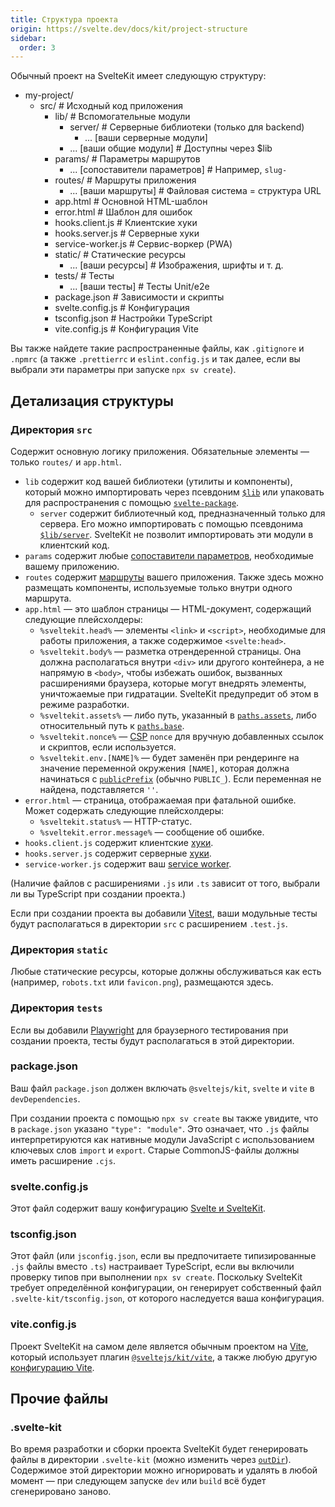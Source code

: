 ```yaml
---
title: Структура проекта
origin: https://svelte.dev/docs/kit/project-structure
sidebar:
  order: 3
---
```


Обычный проект на SvelteKit имеет следующую структуру:


<FileTree>

- my-project/
  - src/        # Исходный код приложения
    - lib/      # Вспомогательные модули
      - server/ # Серверные библиотеки (только для backend)
        - ... [ваши серверные модули]
      - ... [ваши общие модули] # Доступны через $lib
    - params/ # Параметры маршрутов
      - ... [сопоставители параметров] # Например, `slug-`
    - routes/               # Маршруты приложения
      - ... [ваши маршруты] # Файловая система = структура URL
    - app.html              # Основной HTML-шаблон
    - error.html            # Шаблон для ошибок
    - hooks.client.js       # Клиентские хуки
    - hooks.server.js       # Серверные хуки
    - service-worker.js     # Сервис-воркер (PWA)
    - static/               # Статические ресурсы
      - ... [ваши ресурсы]  # Изображения, шрифты и т. д.
    - tests/                # Тесты
      - ... [ваши тесты]    # Тесты Unit/e2e
    - package.json          # Зависимости и скрипты
    - svelte.config.js      # Конфигурация
    - tsconfig.json         # Настройки TypeScript
    - vite.config.js        # Конфигурация Vite

</FileTree>

Вы также найдете такие распространенные файлы, как `.gitignore` и `.npmrc` (а также `.prettierrc` и `eslint.config.js` и так далее, если вы выбрали эти параметры при запуске `npx sv create`).

## Детализация структуры

### Директория `src`

Содержит основную логику приложения. Обязательные элементы — только `routes/` и `app.html`.

- `lib` содержит код вашей библиотеки (утилиты и компоненты), который можно импортировать через псевдоним [`$lib`](https://svelte.dev/docs/kit/$lib) или упаковать для распространения с помощью [`svelte-package`](https://svelte.dev/docs/kit/packaging).
  - `server` содержит библиотечный код, предназначенный только для сервера. Его можно импортировать с помощью псевдонима [`$lib/server`](https://svelte.dev/docs/kit/server-only-modules). SvelteKit не позволит импортировать эти модули в клиентский код.
- `params` содержит любые [сопоставители параметров](https://svelte.dev/docs/kit/advanced-routing#Matching), необходимые вашему приложению.
- `routes` содержит [маршруты](/kit/core-concepts/routing) вашего приложения. Также здесь можно размещать компоненты, используемые только внутри одного маршрута.
- `app.html` — это шаблон страницы — HTML-документ, содержащий следующие плейсхолдеры:
  - `%sveltekit.head%` — элементы `<link>` и `<script>`, необходимые для работы приложения, а также содержимое `<svelte:head>`.
  - `%sveltekit.body%` — разметка отрендеренной страницы. Она должна располагаться внутри `<div>` или другого контейнера, а не напрямую в `<body>`, чтобы избежать ошибок, вызванных расширениями браузера, которые могут внедрять элементы, уничтожаемые при гидратации. SvelteKit предупредит об этом в режиме разработки.
  - `%sveltekit.assets%` — либо путь, указанный в [`paths.assets`](https://svelte.dev/docs/kit/configuration#paths), либо относительный путь к [`paths.base`](https://svelte.dev/docs/kit/configuration#paths).
  - `%sveltekit.nonce%` — [CSP](https://svelte.dev/docs/kit/configuration#csp) `nonce` для вручную добавленных ссылок и скриптов, если используется.
  - `%sveltekit.env.[NAME]%` — будет заменён при рендеринге на значение переменной окружения `[NAME]`, которая должна начинаться с [`publicPrefix`](https://svelte.dev/docs/kit/configuration#env) (обычно `PUBLIC_`). Если переменная не найдена, подставляется `''`.
- `error.html` — страница, отображаемая при фатальной ошибке. Может содержать следующие плейсхолдеры:
  - `%sveltekit.status%` — HTTP-статус.
  - `%sveltekit.error.message%` — сообщение об ошибке.
- `hooks.client.js` содержит клиентские [хуки](https://svelte.dev/docs/kit/hooks).
- `hooks.server.js` содержит серверные [хуки](https://svelte.dev/docs/kit/hooks).
- `service-worker.js` содержит ваш [service worker](https://svelte.dev/docs/kit/service-workers).

(Наличие файлов с расширениями `.js` или `.ts` зависит от того, выбрали ли вы TypeScript при создании проекта.)

Если при создании проекта вы добавили [Vitest](https://vitest.dev), ваши модульные тесты будут располагаться в директории `src` с расширением `.test.js`.

### Директория `static`

Любые статические ресурсы, которые должны обслуживаться как есть (например, `robots.txt` или `favicon.png`), размещаются здесь.

### Директория `tests`

Если вы добавили [Playwright](https://playwright.dev/) для браузерного тестирования при создании проекта, тесты будут располагаться в этой директории.

### package.json

Ваш файл `package.json` должен включать `@sveltejs/kit`, `svelte` и `vite` в `devDependencies`.

При создании проекта с помощью `npx sv create` вы также увидите, что в `package.json` указано `"type": "module"`. Это означает, что `.js` файлы интерпретируются как нативные модули JavaScript с использованием ключевых слов `import` и `export`. Старые CommonJS-файлы должны иметь расширение `.cjs`.

### svelte.config.js

Этот файл содержит вашу конфигурацию [Svelte и SvelteKit](https://svelte.dev/docs/kit/configuration).

### tsconfig.json

Этот файл (или `jsconfig.json`, если вы предпочитаете типизированные `.js` файлы вместо `.ts`) настраивает TypeScript, если вы включили проверку типов при выполнении `npx sv create`. Поскольку SvelteKit требует определённой конфигурации, он генерирует собственный файл `.svelte-kit/tsconfig.json`, от которого наследуется ваша конфигурация.

### vite.config.js

Проект SvelteKit на самом деле является обычным проектом на [Vite](https://dragomano.github.io/vite-docs/), который использует плагин [`@sveltejs/kit/vite`](https://svelte.dev/docs/kit/@sveltejs-kit-vite), а также любую другую [конфигурацию Vite](https://dragomano.github.io/vite-docs/config/).

## Прочие файлы

### .svelte-kit

Во время разработки и сборки проекта SvelteKit будет генерировать файлы в директории `.svelte-kit` (можно изменить через [`outDir`](https://svelte.dev/docs/kit/configuration#outDir)). Содержимое этой директории можно игнорировать и удалять в любой момент — при следующем запуске `dev` или `build` всё будет сгенерировано заново.
